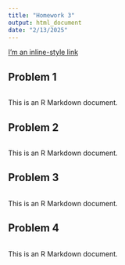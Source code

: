 ```yaml
---
title: "Homework 3"
output: html_document
date: "2/13/2025"
---
```


[I'm an inline-style link](https://www.google.com)

## Problem 1

```r

```

This is an R Markdown document.

## Problem 2

```r

```

This is an R Markdown document.

## Problem 3

```r

```

This is an R Markdown document.

## Problem 4

```r

```

This is an R Markdown document.